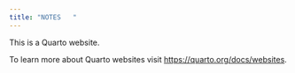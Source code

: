 ```yaml
---
title: "NOTES   "
---
```


This is a Quarto website.

To learn more about Quarto websites visit <https://quarto.org/docs/websites>.
